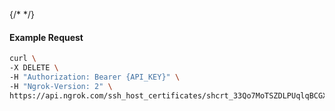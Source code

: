 {/* <!-- Code generated for API Clients. DO NOT EDIT. --> */}

#### Example Request
```bash
curl \
-X DELETE \
-H "Authorization: Bearer {API_KEY}" \
-H "Ngrok-Version: 2" \
https://api.ngrok.com/ssh_host_certificates/shcrt_33Qo7MoTSZDLPUqlqBCGXFSDVlT
```